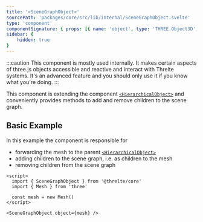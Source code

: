 ```yaml
---
title: '<SceneGraphObject>'
sourcePath: 'packages/core/src/lib/internal/SceneGraphObject.svelte'
type: 'component'
componentSignature: { props: [{ name: 'object', type: 'THREE.Object3D', required: true }] }
sidebar: {
	hidden: true
}
---
```


:::caution
This component is mostly used internally. It makes certain aspects of three.js objects accessible
and reactive and interact with Threlte systems. It's an advanced feature and you should only use
it if you know what you're doing.
:::

This component is extending the component [`<HierarchicalObject>`](/reference/core/hierarchical-object) and conveniently provides methods to add and remove children to the scene graph.

## Basic Example

In this example the component is responsible for

- forwarding the mesh to the parent [`<HierarchicalObject>`](/reference/core/hierarchical-object)
- adding children to the scene graph, i.e. as children to the mesh
- removing children from the scene graph

```svelte
<script>
  import { SceneGraphObject } from '@threlte/core'
  import { Mesh } from 'three'

  const mesh = new Mesh()
</script>

<SceneGraphObject object={mesh} />
```
